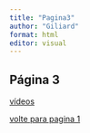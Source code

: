 ```yaml
---
title: "Pagina3"
author: "Giliard"
format: html
editor: visual
---
```


## Página 3

[vídeos](https://www.youtube.com/watch?v=hKhXusgHhTo)

[volte para pagina 1](index.html)
